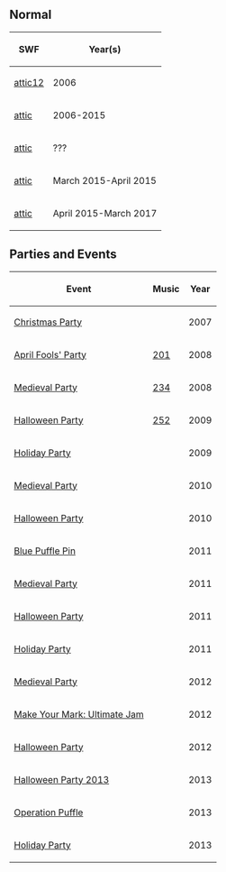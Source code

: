 {{CPW|Lodge Attic|Sótão}}
{{needSWFs}}

==Normal==
{|class="wikitable" border="1" style="margin: auto;"
!SWF!!Year(s)
|-
|[[Media:ArtworkRoomsAttic12.swf|attic12]]||2006
|-
|[[Media:RoomsAttic_1.swf|attic]]||2006-2015
|-
|[[Media:RoomsAttic.swf|attic]]||???
|-
|[[Media:RoomsAttic_2.swf|attic]]||March 2015-April 2015
|-
|[[Media:RoomsAttic-May2015.swf|attic]]||April 2015-March 2017
|}

==Parties and Events==
{|class="wikitable" border="1" style="margin: auto;"
!Event
!Music
!Year
|-
|[[Media:RoomsAttic-ChristmasParty2007.swf|Christmas Party]]||||2007
|-
|[[Media:ArtworkRooms0328Attic42.swf|April Fools' Party]]||[[Media:Music201.swf|201]]||2008
|-
|[[Media:Rooms0516Attic50.swf|Medieval Party]]||[[Media:Music234.swf|234]]||2008
|-
|[[Media:HalloweenParty2009RoomsAttic.swf|Halloween Party]]||[[Media:Music252.swf|252]]||2009
|-
|[http://archives.clubpenguinwiki.info/swf.cpcheats.info/rooms/2009/christmas_december_2009/main_party/rooms/attic.swf Holiday Party]||||2009
|-
|[http://archives.clubpenguinwiki.info/swf.cpcheats.info/rooms/2010/medieval_party_may/attic.swf Medieval Party]||||2010
|-
|[[Media:HalloweenParty2010Attic.swf|Halloween Party]]||||2010
|-
|[[Media:RoomsAttic-February2011.swf|Blue Puffle Pin]]||||2011
|-
|[[Media:MedievalParty2011Attic.swf|Medieval Party]]||||2011
|-
|[[Media:HalloweenParty2011Attic.swf|Halloween Party]]||||2011
|-
|[[Media:HolidayParty2011Attic.swf|Holiday Party]]||||2011
|-
|[[Media:MedievalParty2012attic.swf|Medieval Party]]||||2012
|-
|[[Media:UltimateJamAttic.swf|Make Your Mark: Ultimate Jam]]||||2012
|-
|[[Media:HalloweenParty2012Attic.swf|Halloween Party]]||||2012
|-
|[[Media:RoomsLodge-HalloweenParty2013.swf|Halloween Party 2013]]||||2013
|-
|[[Media:OperationPuffleRoomsAttic.swf|Operation Puffle]]||||2013
|-
|[[Media:RoomsAttic-HolidayParty2013.swf|Holiday Party]]||||2013
|}

{{Places}}